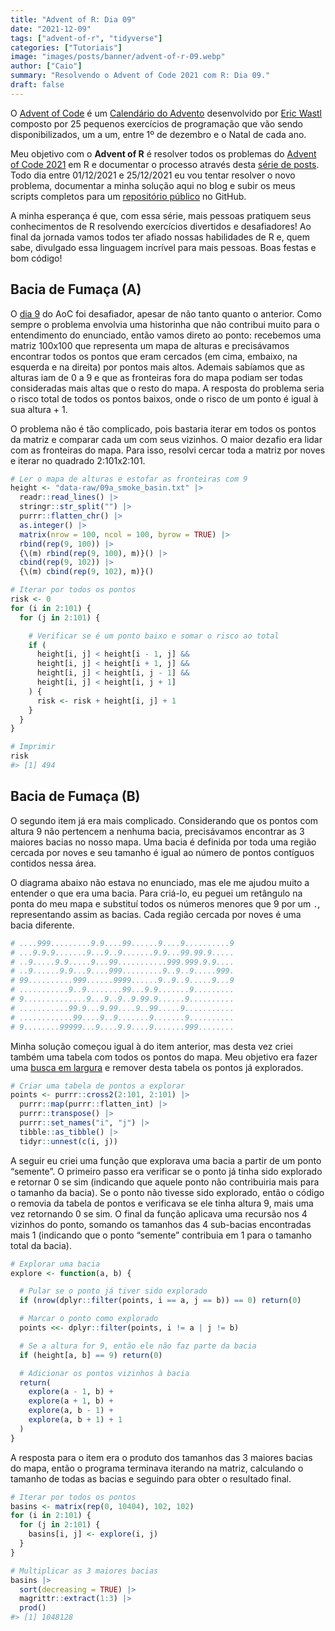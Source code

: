 ```yaml
---
title: "Advent of R: Dia 09"
date: "2021-12-09"
tags: ["advent-of-r", "tidyverse"]
categories: ["Tutoriais"]
image: "images/posts/banner/advent-of-r-09.webp"
author: ["Caio"]
summary: "Resolvendo o Advent of Code 2021 com R: Dia 09."
draft: false
---
```


O [Advent of Code](https://adventofcode.com) é um
[Calendário do Advento](https://pt.wikipedia.org/wiki/Calend%C3%A1rio_do_Advento)
desenvolvido por [Eric Wastl](https://github.com/topaz) composto por 25
pequenos exercícios de programação que vão sendo disponibilizados, um a um,
entre 1º de dezembro e o Natal de cada ano.

Meu objetivo com o **Advent of R** é resolver todos os problemas do
[Advent of Code 2021](https://adventofcode.com/2021) em R e documentar o
processo através desta
[série de posts](https://blog.curso-r.com/tags/advent-of-r/). Todo dia entre
01/12/2021 e 25/12/2021 eu vou tentar resolver o novo problema, documentar a
minha solução aqui no blog e subir os meus scripts completos para um
[repositório público](https://github.com/curso-r/advent-of-r) no GitHub.

A minha esperança é que, com essa série, mais pessoas pratiquem seus
conhecimentos de R resolvendo exercícios divertidos e desafiadores! Ao final
da jornada vamos todos ter afiado nossas habilidades de R e, quem sabe,
divulgado essa linguagem incrível para mais pessoas. Boas festas e bom código!

## Bacia de Fumaça (A)

O [dia 9](https://adventofcode.com/2021/day/9) do AoC foi desafiador, apesar de
não tanto quanto o anterior. Como sempre o problema envolvia uma historinha que
não contribui muito para o entendimento do enunciado, então vamos direto ao
ponto: recebemos uma matriz 100x100 que representa um mapa de alturas e
precisávamos encontrar todos os pontos que eram cercados (em cima, embaixo, na
esquerda e na direita) por pontos mais altos. Ademais sabíamos que as alturas
iam de 0 a 9 e que as fronteiras fora do mapa podiam ser todas consideradas mais
altas que o resto do mapa. A resposta do problema seria o risco total de todos
os pontos baixos, onde o risco de um ponto é igual à sua altura + 1.

O problema não é tão complicado, pois bastaria iterar em todos os pontos da
matriz e comparar cada um com seus vizinhos. O maior dezafio era lidar com as
fronteiras do mapa. Para isso, resolvi cercar toda a matriz por noves e iterar
no quadrado 2:101x2:101.

```r
# Ler o mapa de alturas e estofar as fronteiras com 9
height <- "data-raw/09a_smoke_basin.txt" |>
  readr::read_lines() |>
  stringr::str_split("") |>
  purrr::flatten_chr() |>
  as.integer() |>
  matrix(nrow = 100, ncol = 100, byrow = TRUE) |>
  rbind(rep(9, 100)) |>
  {\(m) rbind(rep(9, 100), m)}() |>
  cbind(rep(9, 102)) |>
  {\(m) cbind(rep(9, 102), m)}()

# Iterar por todos os pontos
risk <- 0
for (i in 2:101) {
  for (j in 2:101) {

    # Verificar se é um ponto baixo e somar o risco ao total
    if (
      height[i, j] < height[i - 1, j] &&
      height[i, j] < height[i + 1, j] &&
      height[i, j] < height[i, j - 1] &&
      height[i, j] < height[i, j + 1]
    ) {
      risk <- risk + height[i, j] + 1
    }
  }
}

# Imprimir
risk
#> [1] 494
```

## Bacia de Fumaça (B)

O segundo item já era mais complicado. Considerando que os pontos com altura 9
não pertencem a nenhuma bacia, precisávamos encontrar as 3 maiores bacias no
nosso mapa. Uma bacia é definida por toda uma região cercada por noves e seu
tamanho é igual ao número de pontos contíguos contidos nessa área.

O diagrama abaixo não estava no enunciado, mas ele me ajudou muito a entender o
que era uma bacia. Para criá-lo, eu peguei um retângulo na ponta do meu mapa e
substituí todos os números menores que 9 por um `.`, representando assim as
bacias. Cada região cercada por noves é uma bacia diferente.

```r
# ....999.........9.9....99......9....9..........9
# ...9.9.9.......9...9..9.......9.9...99.99.9.....
# ..9.....9.9.....9...99...........999.999.9.9....
# ..9......9.9...9....999.........9..9..9.....999.
# 99..........999......9999......9..9..9.....9...9
# ...........9..9........99...9.9.......9.........
# 9..............9...9..9..9.99.9......9..........
# ...........99.9...9.99....9..99.....9...........
# ............99....9..9.......9.......9..........
# 9........99999...9....9.9....9.......999........
```

Minha solução começou igual à do item anterior, mas desta vez criei também uma
tabela com todos os pontos do mapa. Meu objetivo era fazer uma
[busca em largura](https://pt.wikipedia.org/wiki/Busca_em_largura) e remover
desta tabela os pontos já explorados.

```r
# Criar uma tabela de pontos a explorar
points <- purrr::cross2(2:101, 2:101) |>
  purrr::map(purrr::flatten_int) |>
  purrr::transpose() |>
  purrr::set_names("i", "j") |>
  tibble::as_tibble() |>
  tidyr::unnest(c(i, j))
```

A seguir eu criei uma função que explorava uma bacia a partir de um ponto
"semente". O primeiro passo era verificar se o ponto já tinha sido explorado e
retornar 0 se sim (indicando que aquele ponto não contribuiria mais para o
tamanho da bacia). Se o ponto não tivesse sido explorado, então o código o
removia da tabela de pontos e verificava se ele tinha altura 9, mais uma vez
retornando 0 se sim. O final da função aplicava uma recursão nos 4 vizinhos do
ponto, somando os tamanhos das 4 sub-bacias encontradas mais 1 (indicando que o
ponto "semente" contribuia em 1 para o tamanho total da bacia).

```r
# Explorar uma bacia
explore <- function(a, b) {

  # Pular se o ponto já tiver sido explorado
  if (nrow(dplyr::filter(points, i == a, j == b)) == 0) return(0)

  # Marcar o ponto como explorado
  points <<- dplyr::filter(points, i != a | j != b)

  # Se a altura for 9, então ele não faz parte da bacia
  if (height[a, b] == 9) return(0)

  # Adicionar os pontos vizinhos à bacia
  return(
    explore(a - 1, b) +
    explore(a + 1, b) +
    explore(a, b - 1) +
    explore(a, b + 1) + 1
  )
}
```

A resposta para o item era o produto dos tamanhos das 3 maiores bacias do mapa,
então o programa terminava iterando na matriz, calculando o tamanho de todas as
bacias e seguindo para obter o resultado final.

```r
# Iterar por todos os pontos
basins <- matrix(rep(0, 10404), 102, 102)
for (i in 2:101) {
  for (j in 2:101) {
    basins[i, j] <- explore(i, j)
  }
}

# Multiplicar as 3 maiores bacias
basins |>
  sort(decreasing = TRUE) |>
  magrittr::extract(1:3) |>
  prod()
#> [1] 1048128
```
